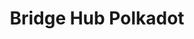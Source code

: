 ---
title: "Bridge Hub Polkadot"
description: "Bridge Hub Polkadot data indexing and API access"
---
